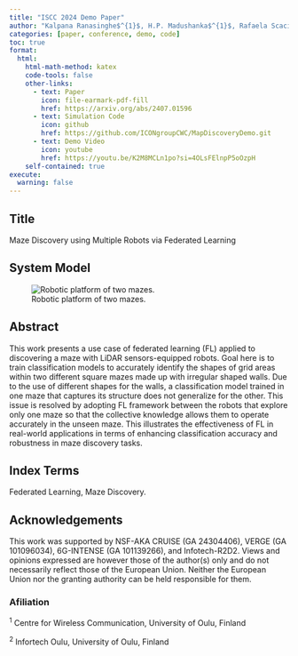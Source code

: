 ```yaml
---
title: "ISCC 2024 Demo Paper"
author: "Kalpana Ranasinghe$^{1}$, H.P. Madushanka$^{1}$, Rafaela Scaciota$^{1,2}$, Sumudu Samarakoon$^{1,2}$, and Mehdi Bennis$^{1}$."
categories: [paper, conference, demo, code]
toc: true
format:
  html:
    html-math-method: katex
    code-tools: false
    other-links:
      - text: Paper
        icon: file-earmark-pdf-fill
        href: https://arxiv.org/abs/2407.01596
      - text: Simulation Code
        icon: github
        href: https://github.com/ICONgroupCWC/MapDiscoveryDemo.git
      - text: Demo Video
        icon: youtube
        href: https://youtu.be/K2M8MCLn1po?si=4OLsFElnpP5oOzpH
    self-contained: true
execute:
  warning: false
---
```


## Title
Maze Discovery using Multiple Robots via Federated Learning

## System Model
![Robotic platform of two mazes.](Fig/setup_demo2.png)

## Abstract

This work presents a use case of federated learning (FL) applied to discovering a maze with LiDAR sensors-equipped robots. Goal here is to train classification models to accurately identify the shapes of grid areas within two different square mazes made up with irregular shaped walls. Due to the use of different shapes for the walls, a classification model trained in one maze that captures its structure does not generalize for the other. This issue is resolved by adopting FL framework between the robots that explore only one maze so that the collective knowledge allows them to operate accurately in the unseen maze. This illustrates the effectiveness of FL in real-world applications in terms of enhancing classification accuracy and robustness in maze discovery tasks.


## Index Terms

Federated Learning, Maze Discovery.


## Acknowledgements

This work was supported by NSF-AKA CRUISE (GA 24304406), VERGE (GA 101096034), 6G-INTENSE (GA 101139266), and Infotech-R2D2. Views and opinions expressed are however those of the author(s) only and do not necessarily reflect those of the European Union. Neither the European Union nor the granting authority can be held responsible for them.

### Afiliation

$^1$ Centre for Wireless Communication, University of Oulu, Finland 

$^2$ Infortech Oulu, University of Oulu, Finland 
